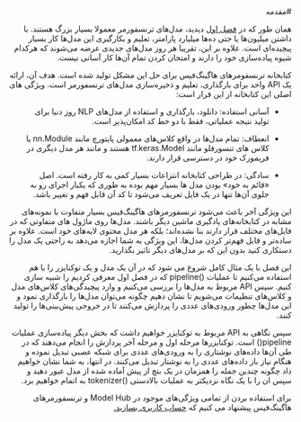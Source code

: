 <div dir="rtl">
#مقدمه

همان طور که در [فصل اول](/course/chapter1) دیدید، مدل‌های ترنسفورمر معمولا بسیار بزرگ هستند. با داشتن میلیون‌ها یا حتی ده‌ها میلیارد پارامتر، تعلیم و بکارگیری این مدل‌ها کار بسیار پیچیده‌ای است. علاوه بر این،‌ تقریبا هر روز مدل‌های جدیدی عرضه می‌شوند که هرکدام شیوه پیاده‌سازی خود را دارند و امتحان کردن تمام آن‌ها کار آسانی نیست.

کتابخانه ترنسفومرهای هاگینگ‌فیس برای حل این مشکل تولید شده است. هدف آن، ارائه یک API واحد برای بارگذاری، تعلیم و ذخیره‌سازی مدل‌های ترنسفورمر است. ویژگی های اصلی این کتابخانه از این قرار است:

<span dir="rtl">

- آسانی استفاده: دانلود، بارگذاری و استفاده از مدل‌های NLP روز دنیا برای تولید نتیجه عملیاتی، فقط با دو خط کد امکان‌پذیر است.

- انعطاف: تمام مدل‌ها در واقع کلاس‌های معمولی پایتورچ مانند nn.Module یا کلاس های تنسورفلو مانند tf.keras.Model هستند و مانند هر مدل دیگری در فریمورک خود در دسترسی قرار دارند.

- سادگی: در طراحی کتابخانه انتزاعات بسیار کمی به کار رفته‌ است. اصل «قائم به خود» بودن مدل ها بسیار مهم بوده به طوری که یکبار اجرای رو به جلوی آن‌ها تنها در یک فایل تعریف می‌شود تا کد آن قابل فهم و تغییر باشد.

</span>

این ویژگی آخر باعث می‌شود ترنسفورمرهای هاگینگ‌فیس بسیار متفاوت با نمونه‌های مشابه در کتابخانه‌های یادگیری ماشین دیگر باشند. مدل‌ها روی ماژول های متفاوتی که در فایل‌های مختلف قرار دارند بنا نشده‌اند؛ بلکه هر مدل محتوی لایه‌های خود است. علاوه بر ساده‌تر و قابل فهم‌تر کردن مدل‌ها، این ویژگی به شما اجازه می‌دهد به راحتی یک مدل را دستکاری کنید بدون این که بر مدل‌های دیگر تاثیر بگذارید.

این فصل با یک مثال کامل شروع می شود که در آن یک مدل و یک توکنایزر را با هم استفاده می‌کنیم تا عملیات <span dir="ltr">pipeline()</span> که در فصل اول معرفی کردیم را شبیه سازی کنیم. سپس API مربوط به مدل‌ها را بررسی می‌کنیم و وارد پیچیدگی‌های کلاس‌های مدل و کلاس‌های تنظیمات می‌شویم تا نشان دهیم چگونه می‌توان مدل‌ها را بارگذاری نمود و این مدل‌ها چطور ورودی‌های عددی را پردازش می‌کنند تا در خروجی پیش‌بینی‌ها را تولید کنند.

سپس نگاهی به API مربوط به توکنایزر خواهیم داشت که بخش دیگر پیاده‌سازی عملیات pipeline() است. توکنایزرها مرحله اول و مرحله آخر پردازش را انجام می‌دهند که در طی آن‌ها داده‌های نوشتاری را به ورودی‌های عددی برای شبکه عصبی تبدیل نموده و هنگام نیاز باز داده‌های عددی را به نوشتار تبدیل می‌کنند. در انتها، به شما نشان خواهیم داد چگونه چندین جمله را همزمان در یک بتچ از پیش آماده شده از مدل عبور دهید و سپس ان را با یک نگاه نزدیکتر به عملیات بالادستی <span dir="ltr">tokenizer()</span> به اتمام خواهیم برد.

<Tip>
برای استفاده بردن از تمامی ویژگی‌های موجود در Model Hub و ترنسفورمرهای هاگینگ‌فیس پیشنهاد می کنیم که <a href="https://huggingface.co/join"> حساب کاربری بسازید.</a>
</Tip>
</div>
